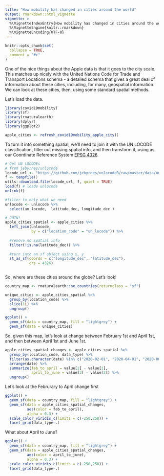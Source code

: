 ```yaml
---
title: "How mobility has changed in cities around the world"
output: rmarkdown::html_vignette
vignette: >
  %\VignetteIndexEntry{How mobility has changed in cities around the world}
  %\VignetteEngine{knitr::rmarkdown}
  %\VignetteEncoding{UTF-8}
---
```


```r
knitr::opts_chunk$set(
  collapse = TRUE,
  comment = "#>"
)
```

One of the nice things about the Apple data is that it goes to the city scale. This matches up nicely with the United Nations Code for Trade and Transport Locations schema - a detailed schema that gives a great deal of information about these cities, including, for many, geospatial information. We can look at these cities, then, using some standard spatial methods.

Let's load the data.

```r
library(covid19mobility)
library(sf)
library(rnaturalearth)
library(dplyr)
library(ggplot2)

apple_cities <- refresh_covid19mobility_apple_city()
```

To turn it into something spatial, we'll need to join it with the UN LOCODE classification, filter out missing spatial info, and then transform it, using as our Coordinate Reference System [EPSG 4326](https://spatialreference.org/ref/epsg/wgs-84/).

```r

# Get UN LOCODEs
# from jebyrnes/unlocode
locode_url <- "https://github.com/jebyrnes/unlocodeR/raw/master/data/unlocode.rda"
f <- tempfile()
utils::download.file(locode_url, f, quiet = TRUE)
load(f) # loads unlocode
unlink(f)

#filter to only what we need
unlocode <- unlocode %>%
  select(un_locode,  latitude_dec, longitude_dec )

# JOIN!  
apple_cities_spatial <- apple_cities %>%
  left_join(unlocode,
            by = c("location_code" = "un_locode")) %>%
  
  #remove no spatial info
  filter(!is.na(latitude_dec)) %>%
  
  #turn into an sf object using x, y
  st_as_sf(coords = c("longitude_dec", "latitude_dec"),
           crs = 4326)
  
```

So, where are these cities around the globe? Let's look!

```r
country_map <- rnaturalearth::ne_countries(returnclass = "sf")

unique_cities <- apple_cities_spatial %>%
  group_by(location_code) %>%
  slice(1L) %>%
  ungroup() 

ggplot() +
  geom_sf(data = country_map, fill = "lightgrey") +
  geom_sf(data = unique_cities)
```

So, given this map, let's look at change between February 1st and April 1st, and then between April 1st and June 1st.

```r
apple_cities_spatial_changes <- apple_cities_spatial %>%
  group_by(location_code, data_type) %>%
  filter(as.character(date) %in% c("2020-02-01", "2020-04-01", "2020-06-01")) %>%
  arrange(date) %>%
  summarize(feb_to_april = value[2] - value[1],
            april_to_june = value[3] - value[2]) %>%
  ungroup()
```

Let's look at the Februrary to April change first

```r
ggplot() +
  geom_sf(data = country_map, fill = "lightgrey") +
  geom_sf(data = apple_cities_spatial_changes, 
          aes(color = feb_to_april),
          alpha = 0.3) +
  scale_color_viridis_c(limits = c(-250,250)) +
  facet_grid(data_type~.)
```

What about April to June?
```r
ggplot() +
  geom_sf(data = country_map, fill = "lightgrey") +
  geom_sf(data = apple_cities_spatial_changes, 
          aes(color = april_to_june),
          alpha = 0.3) +
  scale_color_viridis_c(limits = c(-250,250)) +
  facet_grid(data_type~.)
```
